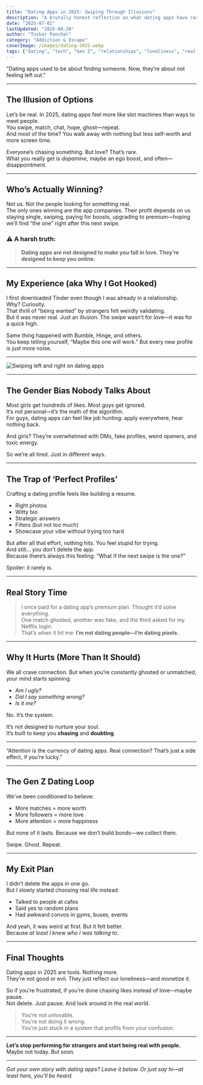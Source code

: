 ```yaml
---
title: "Dating Apps in 2025: Swiping Through Illusions"
description: "A brutally honest reflection on what dating apps have really become—games, dopamine loops, and everything but love. From someone who tried, failed, and finally got tired of the chase."
date: "2025-07-01"
lastUpdated: "2025-08-28"
author: "Tushar Panchal"
category: "Addiction & Escape"
coverImage: /images/dating-2025.webp
tags: ["dating", "tech", "Gen Z", "relationships", "loneliness", "real talk"]
---
```



<Quote>
"Dating apps used to be about finding someone. Now, they’re about not feeling left out."
</Quote>

---

## The Illusion of Options

Let’s be real. In 2025, dating apps feel more like slot machines than ways to meet people.  
You swipe, match, chat, hope, ghost—repeat.  
And most of the time? You walk away with nothing but less self-worth and more screen time.

Everyone’s chasing something. But love? That’s rare.  
What you really get is *dopamine*, maybe an ego boost, and often—disappointment.

---

## Who’s Actually Winning?

Not us. Not the people looking for something real.  
The only ones winning are the app companies. Their profit depends on us staying single, swiping, paying for boosts, upgrading to premium—hoping we’ll find “the one” right after this next swipe.

### ⚠️ A harsh truth:  
> **Dating apps are not designed to make you fall in love. They’re designed to keep you online.**

---

## My Experience (aka Why I Got Hooked)

I first downloaded Tinder even though I was already in a relationship.  
Why? Curiosity.  
That thrill of “being wanted” by strangers felt weirdly validating.  
But it was never real. Just an illusion. The swipe wasn’t for love—it was for a quick high.

Same thing happened with Bumble, Hinge, and others.  
You keep telling yourself, “Maybe this one will work.” But every new profile is just more noise.

---

<Image
  src="/images/online-dating-2025.webp"
  alt="Swiping left and right on dating apps"
  width={800}
  height={400}
  className="rounded-xl mx-auto my-6 shadow-lg"
/>

---

## The Gender Bias Nobody Talks About

Most girls get hundreds of likes. Most guys get ignored.  
It’s not personal—it’s the math of the algorithm.  
For guys, dating apps can feel like job hunting: apply everywhere, hear nothing back.

And girls? They’re overwhelmed with DMs, fake profiles, weird openers, and toxic energy.

So we’re all tired. Just in different ways.

---

## The Trap of ‘Perfect Profiles’

Crafting a dating profile feels like building a resume.

- Right photos  
- Witty bio  
- Strategic answers  
- Filters (but not too much)  
- Showcase your vibe without trying too hard

But after all that effort, nothing hits. You feel stupid for trying.  
And still… you don’t delete the app.  
Because there’s always this feeling: “What if the next swipe is the one?”

Spoiler: it rarely is.

---

## Real Story Time

> I once paid for a dating app’s premium plan. Thought it’d solve everything.  
> One match ghosted, another was fake, and the third asked for my Netflix login.  
> That’s when it hit me: **I’m not dating people—I’m dating pixels.**

---

## Why It Hurts (More Than It Should)

We all crave connection. But when you’re constantly ghosted or unmatched, your mind starts spinning:

- *Am I ugly?*  
- *Did I say something wrong?*  
- *Is it me?*

No. It’s the system.

It’s not designed to nurture your soul.  
It’s built to keep you **chasing** and **doubting**.

---

<Quote>
“Attention is the currency of dating apps. Real connection? That’s just a side effect, if you’re lucky.”
</Quote>

---

## The Gen Z Dating Loop

We’ve been conditioned to believe:

- More matches = more worth  
- More followers = more love  
- More attention = more happiness

But none of it lasts. Because we don’t build bonds—we collect them.

Swipe. Ghost. Repeat.

---

## My Exit Plan

I didn’t delete the apps in one go.  
But I slowly started choosing real life instead:

- Talked to people at cafes  
- Said yes to random plans  
- Had awkward convos in gyms, buses, events

And yeah, it was weird at first. But it felt better.  
Because *at least I knew who I was talking to*.

---

## Final Thoughts

Dating apps in 2025 are tools. Nothing more.  
They’re not good or evil. They just reflect our loneliness—and monetize it.

So if you’re frustrated, if you’re done chasing likes instead of love—maybe pause.  
Not delete. Just pause. And look around in the real world.

> You’re not unlovable.  
> You’re not doing it wrong.  
> You’re just stuck in a system that profits from your confusion.

---

**Let’s stop performing for strangers and start being real with people.**  
Maybe not today. But soon.

---

*Got your own story with dating apps? Leave it below. Or just say hi—at least here, you’ll be heard.*

